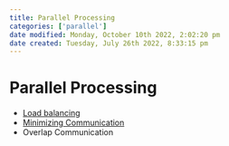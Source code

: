 ```yaml
---
title: Parallel Processing
categories: ['parallel']
date modified: Monday, October 10th 2022, 2:02:20 pm
date created: Tuesday, July 26th 2022, 8:33:15 pm
---
```


# Parallel Processing
- [Load balancing](Load%20balancing.qmd)
- [Minimizing Communication](Minimizing%20Communication.qmd)
- Overlap Communication



